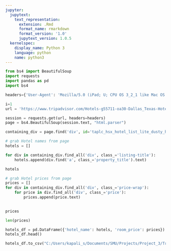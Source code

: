 ```yaml
---
jupyter:
  jupytext:
    text_representation:
      extension: .Rmd
      format_name: rmarkdown
      format_version: '1.0'
      jupytext_version: 1.0.5
  kernelspec:
    display_name: Python 3
    language: python
    name: python3
---
```


```python
from bs4 import BeautifulSoup
import requests
import pandas as pd
import bs4

headers={'User-Agent': 'Mozilla/5.0 (iPad; U; CPU OS 3_2_1 like Mac OS X; en-us) AppleWebKit/531.21.10 (KHTML, like Gecko) Mobile/7B405'}

```

```python
i=1
url = 'https://www.tripadvisor.com/Hotels-g55711-oa30-Dallas_Texas-Hotels.html' 

session = requests.get(url, headers=headers)
page = bs4.BeautifulSoup(session.text, "html.parser")

containing_div = page.find('div', id='taplc_hsx_hotel_list_lite_dusty_hotels_combined_sponsored_0')
```

```python
# grab Hotel names from page
hotels = []

for div in containing_div.find_all('div', class_='listing-title'):
    hotels.append(div.find('a', class_='property_title').text)
```

```python
hotels
```

```python
# grab Hotel prices from page
prices = []
for div in containing_div.find_all('div', class_='price-wrap'):
    for price in div.find_all('div', class_='price'):
        prices.append(price.text)
        
```

```python
prices
```

```python
len(prices)
```

```python
hotels_df = pd.DataFrame({'hotel_name': hotels, 'room_price': prices})
hotels_df.head()
```

```python
hotels_df.to_csv("C:/Users/kapali_s/Documents/SMU/Projects/Project_3/Tripadvisor Data/Data/fileOne2.csv", index=False, header=True)
```

